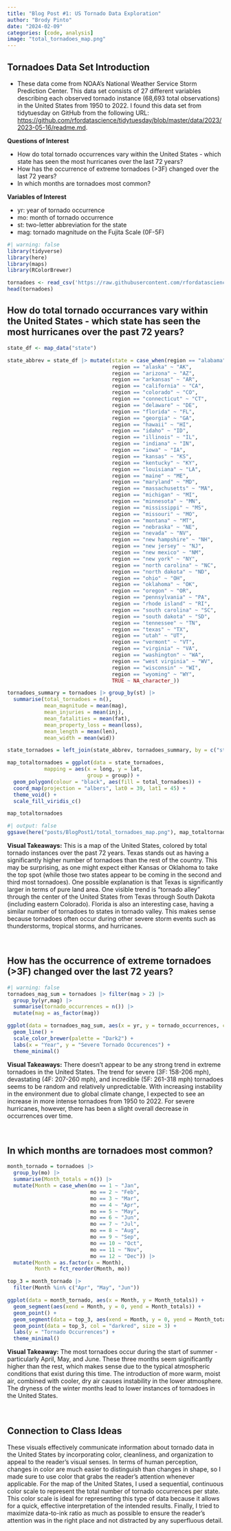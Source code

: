 ```yaml
---
title: "Blog Post #1: US Tornado Data Exploration"
author: "Brody Pinto"
date: "2024-02-09"
categories: [code, analysis]
image: "total_tornadoes_map.png"
---
```


## Tornadoes Data Set Introduction

 - These data come from NOAA's National Weather Service Storm Prediction Center. This data set consists of 27 different variables describing each observed tornado instance (68,693 total observations) in the United States from 1950 to 2022. I found this data set from tidytuesday on GitHub from the following URL: <a href = "https://github.com/rfordatascience/tidytuesday/blob/master/data/2023/2023-05-16/readme.md">https://github.com/rfordatascience/tidytuesday/blob/master/data/2023/2023-05-16/readme.md</a>.
 
**Questions of Interest**

 - How do total tornado occurrences vary within the United States - which state has seen the most hurricanes over the last 72 years?
 - How has the occurrence of extreme tornadoes (>3F) changed over the last 72 years?
 - In which months are tornadoes most common?

**Variables of Interest**

 - yr: year of tornado occurrence
 - mo: month of tornado occurrence
 - st: two-letter abbreviation for the state
 - mag: tornado magnitude on the Fujita Scale (0F-5F)
 

```r
#| warning: false
library(tidyverse)
library(here)
library(maps)
library(RColorBrewer)

tornadoes <- read_csv('https://raw.githubusercontent.com/rfordatascience/tidytuesday/master/data/2023/2023-05-16/tornados.csv')
head(tornadoes)
```

## How do total tornado occurrances vary within the United States - which state has seen the most hurricanes over the past 72 years?

```r
state_df <- map_data("state")

state_abbrev = state_df |> mutate(state = case_when(region == "alabama" ~ "AL",
                                  region == "alaska" ~ "AK",
                                  region == "arizona" ~ "AZ",
                                  region == "arkansas" ~ "AR",
                                  region == "california" ~ "CA",
                                  region == "colorado" ~ "CO",
                                  region == "connecticut" ~ "CT",
                                  region == "delaware" ~ "DE",
                                  region == "florida" ~ "FL",
                                  region == "georgia" ~ "GA",
                                  region == "hawaii" ~ "HI",
                                  region == "idaho" ~ "ID",
                                  region == "illinois" ~ "IL",
                                  region == "indiana" ~ "IN",
                                  region == "iowa" ~ "IA",
                                  region == "kansas" ~ "KS",
                                  region == "kentucky" ~ "KY",
                                  region == "louisiana" ~ "LA",
                                  region == "maine" ~ "ME",
                                  region == "maryland" ~ "MD",
                                  region == "massachusetts" ~ "MA",
                                  region == "michigan" ~ "MI",
                                  region == "minnesota" ~ "MN",
                                  region == "mississippi" ~ "MS",
                                  region == "missouri" ~ "MO",
                                  region == "montana" ~ "MT",
                                  region == "nebraska" ~ "NE",
                                  region == "nevada" ~ "NV",
                                  region == "new hampshire" ~ "NH",
                                  region == "new jersey" ~ "NJ",
                                  region == "new mexico" ~ "NM",
                                  region == "new york" ~ "NY",
                                  region == "north carolina" ~ "NC",
                                  region == "north dakota" ~ "ND",
                                  region == "ohio" ~ "OH",
                                  region == "oklahoma" ~ "OK",
                                  region == "oregon" ~ "OR",
                                  region == "pennsylvania" ~ "PA",
                                  region == "rhode island" ~ "RI",
                                  region == "south carolina" ~ "SC",
                                  region == "south dakota" ~ "SD",
                                  region == "tennessee" ~ "TN",
                                  region == "texas" ~ "TX",
                                  region == "utah" ~ "UT",
                                  region == "vermont" ~ "VT",
                                  region == "virginia" ~ "VA",
                                  region == "washington" ~ "WA",
                                  region == "west virginia" ~ "WV",
                                  region == "wisconsin" ~ "WI",
                                  region == "wyoming" ~ "WY",
                                  TRUE ~ NA_character_))

tornadoes_summary = tornadoes |> group_by(st) |>
  summarise(total_tornadoes = n(),
            mean_magnitude = mean(mag),
            mean_injuries = mean(inj),
            mean_fatalities = mean(fat),
            mean_property_loss = mean(loss),
            mean_length = mean(len),
            mean_width = mean(wid))

state_tornadoes = left_join(state_abbrev, tornadoes_summary, by = c("state" = "st"))

map_totaltornadoes = ggplot(data = state_tornadoes,
            mapping = aes(x = long, y = lat,
                          group = group)) +
  geom_polygon(colour = "black", aes(fill = total_tornadoes)) +
  coord_map(projection = "albers", lat0 = 39, lat1 = 45) +
  theme_void() +
  scale_fill_viridis_c()

map_totaltornadoes
```

```r
#| output: false
ggsave(here("posts/BlogPost1/total_tornadoes_map.png"), map_totaltornadoes)
```

**Visual Takeaways:** This is a map of the United States, colored by total tornado instances over the past 72 years. Texas stands out as having a significantly higher number of tornadoes than the rest of the country. This may be surprising, as one might expect either Kansas or Oklahoma to take the top spot (while those two states appear to be coming in the second and third most tornadoes). One possible explanation is that Texas is significantly larger in terms of pure land area. One visible trend is "tornado alley" through the center of the United States from Texas through South Dakota (including eastern Colorado). Florida is also an interesting case, having a similar number of tornadoes to states in tornado valley. This makes sense because tornadoes often occur during other severe storm events such as thunderstorms, tropical storms, and hurricanes.

<br>

## How has the occurrence of extreme tornadoes (>3F) changed over the last 72 years?

```r
#| warning: false
tornadoes_mag_sum = tornadoes |> filter(mag > 2) |>
  group_by(yr,mag) |>
  summarise(tornado_occurrences = n()) |>
  mutate(mag = as_factor(mag))

ggplot(data = tornadoes_mag_sum, aes(x = yr, y = tornado_occurrences, col = mag)) +
  geom_line() +
  scale_color_brewer(palette = "Dark2") +
  labs(x = "Year", y = "Severe Tornado Occurences") +
  theme_minimal()
```

**Visual Takeaways:** There doesn't appear to be any strong trend in extreme tornadoes in the United States. The trend for severe (3F: 158-206 mph), devastating (4F: 207-260 mph), and incredible (5F: 261-318 mph) tornadoes seems to be random and relatively unpredictable. With increasing instability in the environment due to global climate change, I expected to see an increase in more intense tornadoes from 1950 to 2022. For severe hurricanes, however, there has been a slight overall decrease in occurrences over time.

<br>

## In which months are tornadoes most common?

```r
month_tornado = tornadoes |>
  group_by(mo) |>
  summarise(Month_totals = n()) |>
  mutate(Month = case_when(mo == 1 ~ "Jan",
                           mo == 2 ~ "Feb",
                           mo == 3 ~ "Mar",
                           mo == 4 ~ "Apr",
                           mo == 5 ~ "May",
                           mo == 6 ~ "Jun",
                           mo == 7 ~ "Jul",
                           mo == 8 ~ "Aug",
                           mo == 9 ~ "Sep",
                           mo == 10 ~ "Oct",
                           mo == 11 ~ "Nov",
                           mo == 12 ~ "Dec")) |>
  mutate(Month = as.factor(x = Month),
         Month = fct_reorder(Month, mo))

top_3 = month_tornado |>
  filter(Month %in% c("Apr", "May", "Jun"))

ggplot(data = month_tornado, aes(x = Month, y = Month_totals)) +
  geom_segment(aes(xend = Month, y = 0, yend = Month_totals)) +
  geom_point() +
  geom_segment(data = top_3, aes(xend = Month, y = 0, yend = Month_totals), col = "darkred", linewidth = 2) +
  geom_point(data = top_3, col = "darkred", size = 3) +
  labs(y = "Tornado Occurrences") +
  theme_minimal()
```

**Visual Takeaway:** The most tornadoes occur during the start of summer - particularly April, May, and June. These three months seem significantly higher than the rest, which makes sense due to the typical atmospheric conditions that exist during this time. The introduction of more warm, moist air, combined with cooler, dry air causes instability in the lower atmosphere. The dryness of the winter months lead to lower instances of tornadoes in the United States.

<br>

## Connection to Class Ideas

These visuals effectively communicate information about tornado data in the United States by incorporating color, cleanliness, and organization to appeal to the reader's visual senses. In terms of human perception, changes in color are much easier to distinguish than changes in shape, so I made sure to use color that grabs the reader's attention whenever applicable. For the map of the United States, I used a sequential, continuous color scale to represent the total number of tornado occurrences per state. This color scale is ideal for representing this type of data because it allows for a quick, effective interpretation of the intended results. Finally, I tried to maximize data-to-ink ratio as much as possible to ensure the reader's attention was in the right place and not distracted by any superfluous detail.


